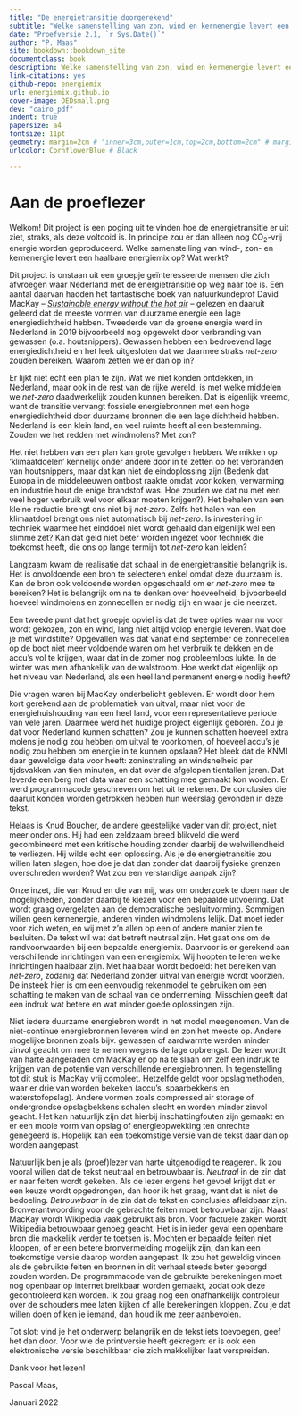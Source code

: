 ```yaml
--- 
title: "De energietransitie doorgerekend"
subtitle: "Welke samenstelling van zon, wind en kernenergie levert een haalbare mix op?"
date: "Proefversie 2.1, `r Sys.Date()`"
author: "P. Maas"
site: bookdown::bookdown_site
documentclass: book
description: Welke samenstelling van zon, wind en kernenergie levert een haalbare mix op?
link-citations: yes
github-repo: energiemix
url: energiemix.github.io
cover-image: DEDsmall.png
dev: "cairo_pdf"
indent: true
papersize: a4
fontsize: 11pt
geometry: margin=2cm # "inner=3cm,outer=1cm,top=2cm,bottom=2cm" # margin=2cm
urlcolor: CornflowerBlue # Black

---
```


<!-- \thispagestyle{empty} -->

<!-- Render PDF: -->
<!-- HOEFT NIET MEER: Ga naar 06-Simulaties en verander knitr_compile_formaat naar "latex" -->
<!-- verwijder 00-Toewijding.Rmd uit _bookdown.yml -->
<!-- bookdown::render_book("index.Rmd", "bookdown::pdf_book") -->

<!-- === VERSCHILLEN TUSSEN PRINT EN PDF === -->
<!-- 1. Truuk om endnotes te gebruiken ipv hyperlinks is gedefinieerd in preamble-latex.tex. -->
<!--    Daar dus aanpassen om document voor print of pdf klaar te stomen. -->
<!-- 1A.  En je moet een link na ieder hoofdstuk zetten waar de notes komen:  \theendnotes -->
<!-- 2. Pas geometry hierboven aan naar vaste marges voor PDF -->
<!-- 3. pas urlcolor aan naar black voor PRINT (footnotes), en blauw voor PDF -->

<!-- Render git_book: -->
<!-- Ga naar 06-Simulaties en verander knitr_compile_formaat naar "html" -->
<!-- bookdown::render_book() -->
<!-- Publiceren naar energiemix.github.io:
     cd energiemix.github.io
     git add --all
     git commit -m "beschrijf commit"
     git push -u origin main
-->
<!-- whatsapp media icon gaat niet lekker. Dit werkt (manual edit):
 <meta property="og:image" content="http://energiemix.github.io/DEDsmall.png" />
  <meta property="og:image:type" content="image/png" />
  <meta property="og:image:width" content="140" />
  <meta property="og:image:height" content="140" />
-->

<!-- set site fonts en meer: https://rstudio4edu.github.io/rstudio4edu-book/book-fancy.html#book-font 
Karla, Lora
-->


# Aan de proeflezer {-}

Welkom! Dit project is een poging uit te vinden hoe de energietransitie er uit ziet, straks, als deze voltooid is. In principe zou er dan alleen nog CO~2~-vrij energie worden geproduceerd. Welke samenstelling van wind-, zon- en kernenergie levert een haalbare energiemix op? Wat werkt?

Dit project is onstaan uit een groepje geïnteresseerde mensen die zich afvroegen waar Nederland met de energietransitie op weg naar toe is. Een aantal daarvan hadden het fantastische boek van natuurkundeprof David MacKay -- [*Sustainable energy without the hot air*](https://www.withouthotair.com/download.html) -- gelezen en daaruit geleerd dat de meeste vormen van duurzame energie een lage energiedichtheid hebben. Tweederde van de  groene energie werd in Nederland in 2019 bijvoorbeeld nog opgewekt door verbranding van gewassen (o.a. houtsnippers). Gewassen hebben een bedroevend lage energiedichtheid en het leek uitgesloten dat we daarmee straks *net-zero* zouden bereiken. Waarom zetten we er dan op in?

Er lijkt niet echt een plan te zijn. Wat we niet konden ontdekken, in Nederland, maar ook in de rest van de rijke wereld, is met welke middelen we *net-zero* daadwerkelijk zouden kunnen bereiken. Dat is eigenlijk vreemd, want de transitie vervangt fossiele energiebronnen met een hoge energiedichtheid door duurzame bronnen die een lage dichtheid hebben. Nederland is een klein land, en veel ruimte heeft al een bestemming. Zouden we het redden met windmolens? Met zon? 

Het niet hebben van een plan kan grote gevolgen hebben. We mikken op ‘klimaatdoelen’ kennelijk onder andere door in te zetten op het verbranden van houtsnippers, maar dat kan niet de eindoplossing zijn (Bedenk dat Europa in de middeleeuwen ontbost raakte omdat voor koken, verwarming en industrie hout de enige brandstof was. Hoe zouden we dat nu met een veel hoger verbruik wel voor elkaar moeten krijgen?). Het behalen van een kleine reductie brengt ons niet bij *net-zero*. Zelfs het halen van een klimaatdoel brengt ons niet automatisch bij *net-zero*. Is investering in techniek waarmee het einddoel niet wordt gehaald dan eigenlijk wel een slimme zet? Kan dat geld niet beter worden ingezet voor techniek die toekomst heeft, die ons op lange termijn tot *net-zero* kan leiden? 

Langzaam kwam de realisatie dat schaal in de energietransitie belangrijk is. Het is onvoldoende een bron te selecteren enkel omdat deze duurzaam is. Kan de bron ook voldoende worden opgeschaald om er *net-zero* mee te bereiken? Het is belangrijk om na te denken over hoeveelheid, bijvoorbeeld hoeveel windmolens en zonnecellen er nodig zijn en waar je die neerzet.

Een tweede punt dat het groepje opviel is dat de twee opties waar nu voor wordt gekozen, zon en wind, lang niet altijd volop energie leveren. Wat doe je met windstilte? Opgevallen was dat vanaf eind september de zonnecellen op de boot niet meer voldoende waren om het verbruik te dekken en de accu’s vol te krijgen, waar dat in de zomer nog probleemloos lukte. In de winter was men afhankelijk van de walstroom. Hoe werkt dat eigenlijk op het niveau van Nederland, als een heel land permanent energie nodig heeft? 

Die vragen waren bij MacKay onderbelicht gebleven. Er wordt door hem kort gerekend aan de problematiek van uitval, maar niet voor de energiehuishouding van een heel land, voor een representatieve periode van vele jaren. Daarmee werd het huidige project eigenlijk geboren. Zou je dat voor Nederland kunnen schatten? Zou je kunnen schatten hoeveel extra molens je nodig zou hebben om uitval te voorkomen, of hoeveel accu’s je nodig zou hebben om energie in te kunnen opslaan? Het bleek dat de KNMI daar geweldige data voor heeft: zoninstraling en windsnelheid per tijdsvakken van tien minuten, en dat over de afgelopen tientallen jaren. Dat leverde een berg met data waar een schatting mee gemaakt kon worden. Er werd programmacode geschreven om het uit te rekenen. De conclusies die daaruit konden worden getrokken hebben hun weerslag gevonden in deze tekst.

Helaas is Knud Boucher, de andere geestelijke vader van dit project, niet meer onder ons. Hij had een zeldzaam breed blikveld die werd gecombineerd met een kritische houding zonder daarbij de welwillendheid te verliezen. Hij wilde echt een oplossing. Als je de energietransitie zou willen laten slagen, hoe doe je dat dan zonder dat daarbij fysieke grenzen overschreden worden? Wat zou een verstandige aanpak zijn?

Onze inzet, die van Knud en die van mij, was om onderzoek te doen naar de mogelijkheden, zonder daarbij te kiezen voor een bepaalde uitvoering. Dat wordt graag overgelaten aan de democratische besluitvorming. Sommigen willen geen kernenergie, anderen vinden windmolens lelijk. Dat moet ieder voor zich weten, en wij met z’n allen op een of andere manier zien te besluiten. De tekst wil wat dat betreft neutraal zijn. Het gaat ons om de randvoorwaarden bij een bepaalde energiemix. Daarvoor is er gerekend aan verschillende inrichtingen van een energiemix. Wij hoopten te leren welke inrichtingen haalbaar zijn. Met haalbaar wordt bedoeld: het bereiken van *net-zero*, zodanig dat Nederland zonder uitval van energie wordt voorzien. De insteek hier is om een eenvoudig rekenmodel te gebruiken om een schatting te maken van de schaal van de onderneming. Misschien geeft dat een indruk wat betere en wat minder goede oplossingen zijn.

Niet iedere duurzame energiebron wordt in het model meegenomen. Van de niet-continue energiebronnen leveren wind en zon het meeste op. Andere mogelijke bronnen zoals bijv. gewassen of aardwarmte werden minder zinvol geacht om mee te nemen wegens de lage opbrengst. De lezer wordt van harte aangeraden om MacKay er op na te slaan om zelf een indruk te krijgen van de potentie van verschillende energiebronnen. In tegenstelling tot dit stuk is MacKay vrij compleet.   Hetzelfde geldt voor opslagmethoden, waar er drie van worden bekeken (accu’s, spaarbekkens en waterstofopslag). Andere vormen zoals compressed air storage of ondergrondse opslagbekkens schalen slecht en worden minder zinvol geacht. Het kan natuurlijk zijn dat hierbij inschattingfouten zijn gemaakt en er een mooie vorm van opslag of energieopwekking  ten onrechte genegeerd is. Hopelijk kan een toekomstige versie van de tekst daar dan op worden aangepast.

Natuurlijk ben je als (proef)lezer van harte uitgenodigd te reageren. Ik zou vooral willen dat de tekst neutraal en betrouwbaar is. *Neutraal* in de zin dat er naar feiten wordt gekeken. Als de lezer ergens het gevoel krijgt dat er een keuze wordt opgedrongen, dan hoor ik het graag, want dat is niet de bedoeling. *Betrouwbaar* in de zin dat de tekst en conclusies afleidbaar zijn. Bronverantwoording voor de gebrachte feiten moet betrouwbaar zijn. Naast MacKay wordt Wikipedia vaak gebruikt als bron. Voor factuele zaken wordt Wikipedia betrouwbaar genoeg geacht. Het is in ieder geval een openbare bron die makkelijk verder te toetsen is. Mochten er bepaalde feiten niet kloppen, of er een betere bronvermelding mogelijk zijn, dan kan een toekomstige versie daarop worden aangepast. Ik zou het geweldig vinden als de gebruikte feiten en bronnen in dit verhaal steeds beter geborgd zouden worden. De programmacode van de gebruikte berekeningen moet nog openbaar op internet breikbaar worden gemaakt, zodat ook deze gecontroleerd kan worden. Ik zou graag nog een onafhankelijk controleur over de schouders mee laten kijken of alle berekeningen kloppen. Zou je dat willen doen of ken je iemand, dan houd ik me zeer aanbevolen.

Tot slot: vind je het onderwerp belangrijk en de tekst iets toevoegen, geef het dan door. Voor wie de printversie heeft gekregen: er is ook een elektronische versie beschikbaar die zich makkelijker laat verspreiden. 

\bigskip
\noindent
Dank voor het lezen!

\bigskip
\noindent
Pascal Maas,

\noindent
Januari 2022    
